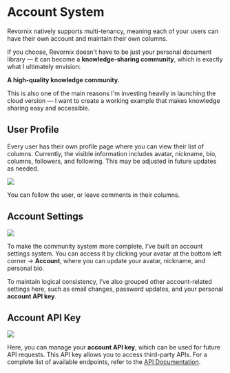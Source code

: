 # Account System

Revornix natively supports multi-tenancy, meaning each of your users can have their own account and maintain their own columns.

If you choose, Revornix doesn't have to be just your personal document library — it can become a **knowledge-sharing community**, which is exactly what I ultimately envision:

**A high-quality knowledge community.**

This is also one of the main reasons I'm investing heavily in launching the cloud version — I want to create a working example that makes knowledge sharing easy and accessible.

## User Profile

Every user has their own profile page where you can view their list of columns. Currently, the visible information includes avatar, nickname, bio, columns, followers, and following. This may be adjusted in future updates as needed.

![](https://qingyon-revornix-public.oss-cn-beijing.aliyuncs.com/images/202507031601667.png)

You can follow the user, or leave comments in their columns.

## Account Settings

![](https://qingyon-revornix-public.oss-cn-beijing.aliyuncs.com/images/202507031600393.png)

To make the community system more complete, I’ve built an account settings system. You can access it by clicking your avatar at the bottom left corner -> **Account**, where you can update your avatar, nickname, and personal bio.

To maintain logical consistency, I’ve also grouped other account-related settings here, such as email changes, password updates, and your personal **account API key**.

## Account API Key

![](https://qingyon-revornix-public.oss-cn-beijing.aliyuncs.com/images/202507031617879.png)

Here, you can manage your **account API key**, which can be used for future API requests. This API key allows you to access third-party APIs. For a complete list of available endpoints, refer to the [API Documentation](api).
